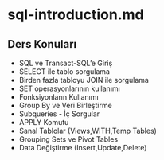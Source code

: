 # sql-introduction.md

## Ders Konuları

- SQL ve Transact-SQL'e Giriş
- SELECT ile tablo sorgulama
- Birden fazla tabloyu JOIN ile sorgulama
- SET operasyonlarının kullanımı
- Fonksiyonların Kullanımı
- Group By ve Veri Birleştirme
- Subqueries - İç Sorgular
- APPLY Komutu
- Sanal Tablolar (Views,WITH,Temp Tables)
- Grouping Sets ve Pivot Tables
- Data Değiştirme (Insert,Update,Delete)

